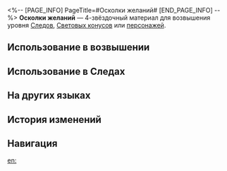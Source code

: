 <%-- [PAGE_INFO]
PageTitle=#Осколки желаний#
[END_PAGE_INFO] --%>
{{Предмет Инфобокс
|id          = 114013
|Изображение = Предмет Осколки желаний.png
|Тип         = Материал Следов
|Тип2        = Материал возвышения персонажа
|Инвентарь   = Материалы улучшения
|Редкость    = 4
|Эффект      = 
|Описание    = Фрагмент мемории с навязчивым желанием. Продвинутый материал для усиления.
|Источник1   = [[Мем зоны воспоминаний на уровне Равновесия 4 или выше]]
|Источник2   = [[Универсальная машина для синтеза: Синтез материалов]]
|Источник3   = [[Противники в Расходящейся вселенной]]
|Источник4   = [[Противники в Виртуальной вселенной]]
|Источник5   = [[Универсальная машина для синтеза: Обмен материалов]]
}}
{{Описание|В зоне воспоминаний разрастается мемория желаний. Оно впитывает в себя мысли и впечатления, подпитывает зеркало желаний и отражает жуткие тени мемов.<br /><br />''«Память указывает на прошлое, а желание - на будущее. Если желание проникнет в память, сны исказятся, и демоны выберутся из глубин разума».''}}
'''Осколки желаний''' — 4-звёздочный материал для возвышения уровня [[Следы|Следов]], [[Световые конусы|Световых конусов]] или [[Персонажи|персонажей]].

==Использование в возвышении==
{{Использование в возвышении}}

==Использование в Следах==
{{Использование в следах}}

==На других языках==
{{На других языках
|en   = Shards of Desires
|zhs  = 欲念碎镜
|zht  = 欲念碎鏡
|ja   = 砕けた欲望の鏡
|ko   = 욕망의 거울 조각
|es   = Fragmento de deseos
|fr   = Fragments des désirs
|ru   = Осколки желаний
|th   = Shards of Desires
|vi   = Mảnh Gương Vỡ Khát Vọng
|de   = Wunschsplitter
|id   = Shards of Desires
|pt   = Fragmentos de Desejos
}}

==История изменений==
{{История изменений|3.5}}

==Навигация==
{{Материалы улучшения Навбокс}}

[[en:]]